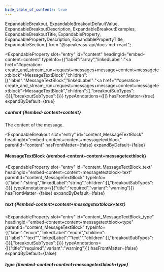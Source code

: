 ```yaml
---
hide_table_of_contents: true
---
```

  ExpandableBreakout,
  ExpandableBreakoutDefaultValue,
  ExpandableBreakoutDescription,
  ExpandableBreakoutExamples,
  ExpandableBreakoutTitle,
  ExpandableProperty,
  ExpandablePropertyDescription,
  ExpandablePropertyTitle,
  ExpandableSection
} from "@speakeasy-api/docs-md-react";

<ExpandableSection>

<ExpandableProperty
  slot="entry"
  id="content"
  headingId="embed-content+content"
  typeInfo={{"label":"array","linkedLabel":"<a href=\"#operation-create_and_stream_run+request+messages+message+content+messagetextblock\">MessageTextBlock</a>","children":[{"label":"MessageTextBlock","linkedLabel":"<a href=\"#operation-create_and_stream_run+request+messages+message+content+messagetextblock\">MessageTextBlock</a>","children":[],"breakoutSubTypes":{}}],"breakoutSubTypes":{}}}
  typeAnnotations={[]}
  hasFrontMatter={true}
  expandByDefault={true}
>

<ExpandablePropertyTitle slot="title">

##### content \{#embed-content+content\}

</ExpandablePropertyTitle>

<ExpandablePropertyDescription slot="description">

The content of the message.

</ExpandablePropertyDescription>

</ExpandableProperty>

<ExpandableBreakout
  slot="entry"
  id="content_MessageTextBlock"
  headingId="embed-content+content+messagetextblock"
  parentId="content"
  hasFrontMatter={false}
  expandByDefault={false}
>

<ExpandableBreakoutTitle slot="title">

#### MessageTextBlock \{#embed-content+content+messagetextblock\}

</ExpandableBreakoutTitle>

<ExpandableBreakoutDescription slot="description">

</ExpandableBreakoutDescription>

<ExpandableBreakoutExamples slot="examples">

</ExpandableBreakoutExamples>

<ExpandableBreakoutDefaultValue slot="defaultValue">

</ExpandableBreakoutDefaultValue>

</ExpandableBreakout>

<ExpandableProperty
  slot="entry"
  id="content_MessageTextBlock_text"
  headingId="embed-content+content+messagetextblock+text"
  parentId="content_MessageTextBlock"
  typeInfo={{"label":"string","linkedLabel":"string","children":[],"breakoutSubTypes":{}}}
  typeAnnotations={[{"title":"required","variant":"warning"}]}
  hasFrontMatter={false}
  expandByDefault={false}
>

<ExpandablePropertyTitle slot="title">

##### text \{#embed-content+content+messagetextblock+text\}

</ExpandablePropertyTitle>

</ExpandableProperty>

<ExpandableProperty
  slot="entry"
  id="content_MessageTextBlock_type"
  headingId="embed-content+content+messagetextblock+type"
  parentId="content_MessageTextBlock"
  typeInfo={{"label":"enum","linkedLabel":"enum","children":[{"label":"\"text\"","linkedLabel":"\"text\"","children":[],"breakoutSubTypes":{}}],"breakoutSubTypes":{}}}
  typeAnnotations={[{"title":"required","variant":"warning"}]}
  hasFrontMatter={false}
  expandByDefault={false}
>

<ExpandablePropertyTitle slot="title">

##### type \{#embed-content+content+messagetextblock+type\}

</ExpandablePropertyTitle>

</ExpandableProperty>

</ExpandableSection>